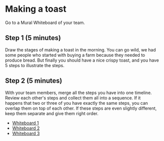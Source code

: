 
<Layout>
<SEO title="Making a toast" />

# Making a toast

Go to a Mural Whiteboard of your team.

## Step 1 (5 minutes)

Draw the stages of making a toast in the morning. You can go wild, we had some people who started with buying a farm because they needed to produce bread. But finally you should have a nice crispy toast, and you have 5 steps to illustrate the steps.

## Step 2 (5 minutes)

With your team members, merge all the steps you have into one timeline. Review each other's steps and collect them all into a sequence. If it happens that two or three of you have exactly the same steps, you can overlap them on top of each other. If these steps are even slightly different, keep them separate and give them right order.

- [Whiteboard 1](https://app.mural.co/t/ds101workshop3845/m/ds101workshop3845/1590148081231/113d1d07dae0325b4d1c770f833110386378be7f)
- [Whiteboard 2](https://app.mural.co/t/ds101workshop3845/m/ds101workshop3845/1590148135724/aca24f13f5ad20704a5ec6bc85d719b6f1c61478)
- [Whiteboard 3](https://app.mural.co/t/ds101workshop3845/m/ds101workshop3845/1590148162440/43d4cdd64f5fe815a1b6d23b745770302c93797b)

</Layout>
